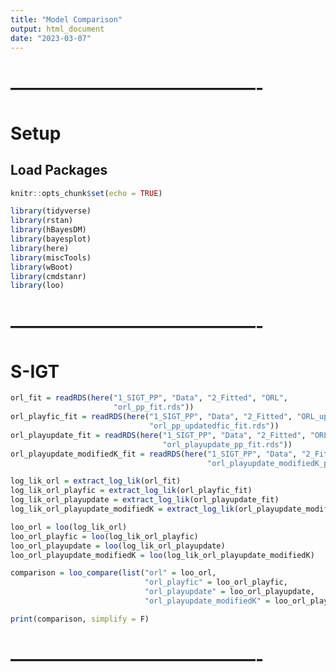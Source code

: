 ```yaml
---
title: "Model Comparison"
output: html_document
date: "2023-03-07"
---
```




# -------------------------------------------
# Setup
## Load Packages
```r
knitr::opts_chunk$set(echo = TRUE)

library(tidyverse)
library(rstan)
library(hBayesDM)
library(bayesplot)
library(here)
library(miscTools)
library(wBoot)
library(cmdstanr)
library(loo)
```



# -------------------------------------------
# S-IGT
```r
orl_fit = readRDS(here("1_SIGT_PP", "Data", "2_Fitted", "ORL",
                       "orl_pp_fit.rds"))
orl_playfic_fit = readRDS(here("1_SIGT_PP", "Data", "2_Fitted", "ORL_updatedfic",
                               "orl_pp_updatedfic_fit.rds"))
orl_playupdate_fit = readRDS(here("1_SIGT_PP", "Data", "2_Fitted", "ORL_playupdate",
                                  "orl_playupdate_pp_fit.rds"))
orl_playupdate_modifiedK_fit = readRDS(here("1_SIGT_PP", "Data", "2_Fitted", "ORL_playupdate_modifiedK",
                                            "orl_playupdate_modifiedK_pp_fit.rds"))
```



```r
log_lik_orl = extract_log_lik(orl_fit)
log_lik_orl_playfic = extract_log_lik(orl_playfic_fit)
log_lik_orl_playupdate = extract_log_lik(orl_playupdate_fit)
log_lik_orl_playupdate_modifiedK = extract_log_lik(orl_playupdate_modifiedK_fit)
```



```r
loo_orl = loo(log_lik_orl)
loo_orl_playfic = loo(log_lik_orl_playfic)
loo_orl_playupdate = loo(log_lik_orl_playupdate)
loo_orl_playupdate_modifiedK = loo(log_lik_orl_playupdate_modifiedK)
```



```r
comparison = loo_compare(list("orl" = loo_orl,
                              "orl_playfic" = loo_orl_playfic,
                              "orl_playupdate" = loo_orl_playupdate,
                              "orl_playupdate_modifiedK" = loo_orl_playupdate_modifiedK))

print(comparison, simplify = F)
```



# -------------------------------------------
```r

```



















